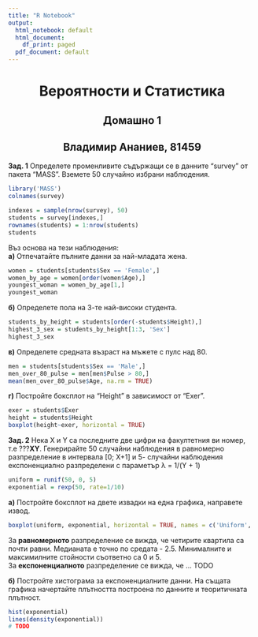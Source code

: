 ```yaml
---
title: "R Notebook"
output:
  html_notebook: default
  html_document:
    df_print: paged
  pdf_document: default
---
```

<center><h1>Вероятности и Статистика</h1></center>
<center><h2>Домашно 1</h2></center>
<center><h2>Владимир Ананиев, 81459</h2></center>
<strong>Зад. 1</strong> Определете променливите съдържащи се в данните "survey" от пакета "MASS".
  Вземете 50 случайно избрани наблюдения. 
```r
library('MASS')
colnames(survey)

indexes = sample(nrow(survey), 50)
students = survey[indexes,]
rownames(students) = 1:nrow(students)
students

```
  
Въз основа на тези наблюдения: </br>
<strong>а)</strong> Отпечатайте пълните данни за най-младата жена.
```r
women = students[students$Sex == 'Female',]
women_by_age = women[order(women$Age),]
youngest_woman = women_by_age[1,]
youngest_woman
```
<strong>б)</strong> Определете пола на 3-те най-високи студента.
```r
students_by_height = students[order(-students$Height),]
highest_3_sex = students_by_height[1:3, 'Sex']
highest_3_sex
```
<strong>в)</strong> Определете средната възраст на мъжете с пулс над 80.
```r
men = students[students$Sex == 'Male',]
men_over_80_pulse = men[men$Pulse > 80,]
mean(men_over_80_pulse$Age, na.rm = TRUE)
```
<strong>г)</strong> Постройте боксплот на "Height" в зависимост от "Exer".
```r
exer = students$Exer
height = students$Height
boxplot(height~exer, horizontal = TRUE)
```


<strong>Зад. 2</strong> Нека X и Y са последните две цифри на факултетния ви номер, т.е ???<strong>XY</strong>. Генерирайте 50 случайни наблюдения в равномерно разпределение в интервала [0; X+1] и 5- случайни наблюдения експоненциално разпределени с параметър λ = 1/(Y + 1)
```r
uniform = runif(50, 0, 5)
exponential = rexp(50, rate=1/10)
```
<strong>a)</strong> Постройте боксплот на двете извадки на една графика, направете извод.
```r
boxplot(uniform, exponential, horizontal = TRUE, names = c('Uniform', 'Exponential'), col = c("darkgreen", "gold"))
```
За <strong>равномерното</strong> разпределение се вижда, че четирите квартила са почти равни. Медианата е точно по средата - 2.5. Минималните и максимилните стойности съответно са 0 и 5. </br>
За <strong>експоненциалното</strong> разпределение се вижда, че ... TODO

<strong>б)</strong> Постройте хистограма за експоненциалните данни. На същата графика начертайте плътността построена по данните и теоритичната плътност.
```r
hist(exponential)
lines(density(exponential))
# TODO
```
